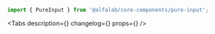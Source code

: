 


<Meta
    title='Компоненты/PureInput'
    component={PureInput}
/>


<!-- Canvas -->

<Story name='PureInput'>
    <PureInput
        size={select('size', ['s', 'm', 'l', 'xl'], 's')}
        type={select(
            'type',
            ['number', 'card', 'email', 'money', 'password', 'tel', 'text'],
            'text',
        )}
        block={boolean('block', false)}
        disabled={boolean('disabled', false)}
        placeholder={text('placeholder', '')}
    />
</Story>


<!-- Docs -->

<ComponentHeader
    name='PureInput'
    version={version}
    package='@alfalab/core-components/pure-input'
    stage={2}
/>

```jsx
import { PureInput } from '@alfalab/core-components/pure-input';
```

<Tabs
    description={<Description />}
    changelog={<Changelog />}
    props={<Props of={PureInput} />}
/>
